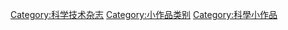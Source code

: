 [[Category:科学技术杂志|Category:科学技术杂志]]
[[Category:小作品类别|Category:小作品类别]]
[[Category:科學小作品|Category:科學小作品]]